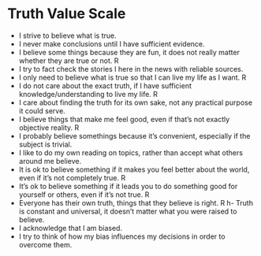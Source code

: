 # Truth Value Scale

- I strive to believe what is true. 
- I never make conclusions until I have sufficient evidence.
- I believe some things because they are fun, it does not really matter whether they are true or not. R
- I try to fact check the stories I here in the news with reliable sources. 
- I only need to believe what is true so that I can live my life as I want. R
- I do not care about the exact truth, if I have sufficient knowledge/understanding to live my life. R
- I care about finding the truth for its own sake, not any practical purpose it could serve.
- I believe things that make me feel good, even if that’s not exactly objective reality. R
- I probably believe somethings because it’s convenient, especially if the subject is trivial.
- I like to do my own reading on topics, rather than accept what others around me believe.
- It is ok to believe something if it makes you feel better about the world, even if it’s not completely true. R
- It’s ok to believe something if it leads you to do something good for yourself or others, even if it’s not true. R
- Everyone has their own truth, things that they believe is right. R
h- Truth is constant and universal, it doesn’t matter what you were raised to believe. 
- I acknowledge that I am biased.
- I try to think of how my bias influences my decisions in order to overcome them. 